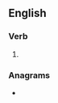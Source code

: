 ==English==

===Verb===
{{head|en|verb form}}

# {{en-past of|percolate}}

===Anagrams===
* {{anagrams|en|a=acdeeloprt|prelocated}}